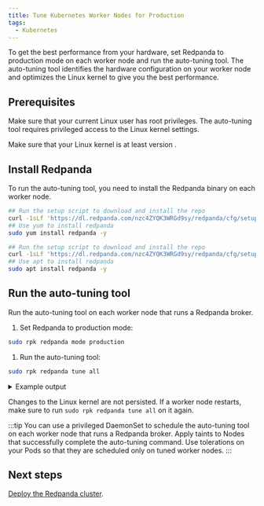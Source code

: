 ```yaml
---
title: Tune Kubernetes Worker Nodes for Production
tags:
  - Kubernetes
---
```


<head>
    <meta name="title" content="Tune Kubernetes Worker Nodes for Production | Redpanda Docs"/>
    <meta name="description" content="To get the best performance from your hardware, set Redpanda to production mode and run the auto-tuning tool. The auto-tuning tool identifies your hardware configuration and tunes itself to give you the best performance."/>
</head>


To get the best performance from your hardware, set Redpanda to production mode on each worker node and run the auto-tuning tool. The auto-tuning tool identifies the hardware configuration on your worker node and optimizes the Linux kernel to give you the best performance.

## Prerequisites

Make sure that your current Linux user has root privileges. The auto-tuning tool requires privileged access to the Linux kernel settings.

Make sure that your Linux kernel is at least version <Versions name="linux-kernel"/>.

## Install Redpanda

To run the auto-tuning tool, you need to install the Redpanda binary on each worker node.

<Tabs>
<TabItem value="fedora" label="Fedora/RedHat" default>

```bash
## Run the setup script to download and install the repo
curl -1sLf 'https://dl.redpanda.com/nzc4ZYQK3WRGd9sy/redpanda/cfg/setup/bash.rpm.sh' | sudo -E bash && \
## Use yum to install redpanda
sudo yum install redpanda -y
```

</TabItem>
<TabItem value="debian" label="Debian/Ubuntu">

```bash
## Run the setup script to download and install the repo
curl -1sLf 'https://dl.redpanda.com/nzc4ZYQK3WRGd9sy/redpanda/cfg/setup/bash.deb.sh' | sudo -E bash && \
## Use apt to install redpanda
sudo apt install redpanda -y
```

</TabItem>
</Tabs>

## Run the auto-tuning tool 

Run the auto-tuning tool on each worker node that runs a Redpanda broker.

1. Set Redpanda to production mode:

  ```bash
  sudo rpk redpanda mode production
  ```

1. Run the auto-tuning tool:

  ```bash
  sudo rpk redpanda tune all
  ```

  <details>
  <summary>
  Example output
  </summary>

  ```
  TUNER                  APPLIED  ENABLED  SUPPORTED  ERROR                           
  aio_events             true     true     true                                       
  ballast_file           true     true     true                                       
  clocksource            true     true     true                                       
  coredump               false    false    true                                       
  cpu                    true     true     true                                       
  disk_irq               true     true     true                                       
  disk_nomerges          true     true     true                                       
  disk_scheduler         true     true     true                                       
  disk_write_cache       false    true     false      Disk write cache tuner is       
                                                      only supported in GCP           
  fstrim                 false    false    true                                       
  net                    true     true     true                                       
  swappiness             true     true     true                                       
  transparent_hugepages  false    false    true                                       
  ```

  </details>

Changes to the Linux kernel are not persisted. If a worker node restarts, make sure to run `sudo rpk redpanda tune all` on it again.

:::tip
You can use a privileged DaemonSet to schedule the auto-tuning tool on each worker node that runs a Redpanda broker. Apply taints to Nodes that successfully complete the auto-tuning command. Use tolerations on your Pods so that they are scheduled only on tuned worker nodes.
:::

## Next steps

[Deploy the Redpanda cluster](../kubernetes-deploy).

